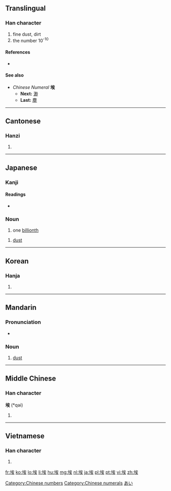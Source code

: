 ==Translingual==

===Han character===
{{Han char|rn=32|rad=土|as=07|sn=10|four=4313<sub>4</sub>|canj=土戈人大 (GIOK)}}

# fine dust, dirt
# the number 10<sup>-10</sup>

====References====
* {{Han ref|kx=0229.190|dkj=05107|dj=0465.090|hdz=10447.150|uh=57C3|ud=22467|bh=AE4A|bd=44618}}

====See also====
* ''Chinese Numeral'' '''埃'''
** '''Next:''' [[渺]]
** '''Last:''' [[塵]]

[[Category:Chinese numbers]]
[[Category:Chinese numerals]]

----

==Cantonese==

===Hanzi===
{{yue-hanzi|jyut=|y=oi1}}

# {{defn|lang=yue|sort=土07}}

----

==Japanese==

===Kanji===
{{ja-kanji|grade=|rs=土07}}

====Readings====
* {{ja-readings|on=[[あい]] (ai)|kun=[[ちり]] (chiri), [[ほこり]] (hokori)}}

===Noun===
{{ja-noun|k|hira=あい|rom=ai}} 

# one [[billionth]]

{{ja-noun|k|hira=ほこり|rom=hokori}}

# [[dust]]

[[Category:ja:Numbers|あい]]

----

==Korean==

===Hanja===
{{ko-hanja|hangeul=애|rv=ae|mr=ae}}

# {{defn|lang=ko|sort=土07}}

----

==Mandarin==

===Pronunciation===
* {{IPA|[ ai˥˥ ]|lang=cmn}}

===Noun===
{{cmn-noun|ts|pin=āi|pint=ai1|rs=土07}}

# [[dust]]

----

==Middle Chinese==

===Han character===
'''埃''' (*qəi)<!--note: asterisk indicates that this character appears more than four times in the Tang Dynasty corpus of literature-->

# {{defn|lang=zhx-mid|sort=土07}}

----

==Vietnamese==

===Han character===
{{vi-hantu|[[ai]]|rs=土07}}

# {{defn|lang=vi|sort=土07}}

[[fr:埃]]
[[ko:埃]]
[[lo:埃]]
[[li:埃]]
[[hu:埃]]
[[mg:埃]]
[[nl:埃]]
[[ja:埃]]
[[pl:埃]]
[[pt:埃]]
[[vi:埃]]
[[zh:埃]]